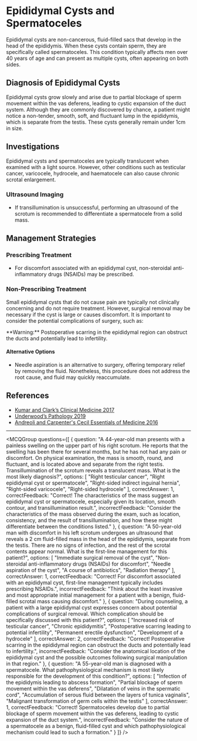 
# Epididymal Cysts and Spermatoceles

Epididymal cysts are non-cancerous, fluid-filled sacs that develop in the head of the epididymis. When these cysts contain sperm, they are specifically called spermatoceles. This condition typically affects men over 40 years of age and can present as multiple cysts, often appearing on both sides.

## Diagnosis of Epididymal Cysts

Epididymal cysts grow slowly and arise due to partial blockage of sperm movement within the vas deferens, leading to cystic expansion of the duct system. Although they are commonly discovered by chance, a patient might notice a non-tender, smooth, soft, and fluctuant lump in the epididymis, which is separate from the testis. These cysts generally remain under 1cm in size.

## Investigations

Epididymal cysts and spermatoceles are typically translucent when examined with a light source. However, other conditions such as testicular cancer, varicocele, hydrocele, and haematocele can also cause chronic scrotal enlargement.

### Ultrasound Imaging

- If transillumination is unsuccessful, performing an ultrasound of the scrotum is recommended to differentiate a spermatocele from a solid mass.

## Management Strategies

### Prescribing Treatment

- For discomfort associated with an epididymal cyst, non-steroidal anti-inflammatory drugs (NSAIDs) may be prescribed.

### Non-Prescribing Treatment

Small epididymal cysts that do not cause pain are typically not clinically concerning and do not require treatment. However, surgical removal may be necessary if the cyst is large or causes discomfort. It is important to consider the potential complications of surgery, such as:

<Callout emoji="⚠️">
**Warning:** Postoperative scarring in the epididymal region can obstruct the ducts and potentially lead to infertility.
</Callout>

#### Alternative Options

- Needle aspiration is an alternative to surgery, offering temporary relief by removing the fluid. Nonetheless, this procedure does not address the root cause, and fluid may quickly reaccumulate.

## References

- [Kumar and Clark’s Clinical Medicine 2017](#)
- [Underwood’s Pathology 2019](#)
- [Andreoli and Carpenter's Cecil Essentials of Medicine 2016](#)

---

<MCQGroup questions={[
  {
    question: "A 44-year-old man presents with a painless swelling on the upper part of his right scrotum. He reports that the swelling has been there for several months, but he has not had any pain or discomfort. On physical examination, the mass is smooth, round, and fluctuant, and is located above and separate from the right testis. Transillumination of the scrotum reveals a translucent mass. What is the most likely diagnosis?",
    options: [
      "Right testicular cancer",
      "Right epididymal cyst or spermatocele",
      "Right-sided indirect inguinal hernia",
      "Right-sided varicocele",
      "Right-sided hydrocele"
    ],
    correctAnswer: 1,
    correctFeedback: "Correct! The characteristics of the mass suggest an epididymal cyst or spermatocele, especially given its location, smooth contour, and transillumination result.",
    incorrectFeedback: "Consider the characteristics of the mass observed during the exam, such as location, consistency, and the result of transillumination, and how these might differentiate between the conditions listed."
  },
  {
    question: "A 50-year-old man with discomfort in his left scrotum undergoes an ultrasound that reveals a 2 cm fluid-filled mass in the head of the epididymis, separate from the testis. There are no signs of infection, and the rest of the scrotal contents appear normal. What is the first-line management for this patient?",
    options: [
      "Immediate surgical removal of the cyst",
      "Non-steroidal anti-inflammatory drugs (NSAIDs) for discomfort",
      "Needle aspiration of the cyst",
      "A course of antibiotics",
      "Radiation therapy"
    ],
    correctAnswer: 1,
    correctFeedback: "Correct! For discomfort associated with an epididymal cyst, first-line management typically includes prescribing NSAIDs.",
    incorrectFeedback: "Think about the least invasive and most appropriate initial management for a patient with a benign, fluid-filled scrotal mass causing discomfort."
  },
  {
    question: "During counseling, a patient with a large epididymal cyst expresses concern about potential complications of surgical removal. Which complication should be specifically discussed with this patient?",
    options: [
      "Increased risk of testicular cancer",
      "Chronic epididymitis",
      "Postoperative scarring leading to potential infertility",
      "Permanent erectile dysfunction",
      "Development of a hydrocele"
    ],
    correctAnswer: 2,
    correctFeedback: "Correct! Postoperative scarring in the epididymal region can obstruct the ducts and potentially lead to infertility.",
    incorrectFeedback: "Consider the anatomical location of the epididymal cyst and the possible outcomes following surgical manipulation in that region."
  },
  {
    question: "A 55-year-old man is diagnosed with a spermatocele. What pathophysiological mechanism is most likely responsible for the development of this condition?",
    options: [
      "Infection of the epididymis leading to abscess formation",
      "Partial blockage of sperm movement within the vas deferens",
      "Dilatation of veins in the spermatic cord",
      "Accumulation of serous fluid between the layers of tunica vaginalis",
      "Malignant transformation of germ cells within the testis"
    ],
    correctAnswer: 1,
    correctFeedback: "Correct! Spermatoceles develop due to partial blockage of sperm movement within the vas deferens, leading to cystic expansion of the duct system.",
    incorrectFeedback: "Consider the nature of a spermatocele as a benign, fluid-filled cyst and which pathophysiological mechanism could lead to such a formation."
  }
]} />